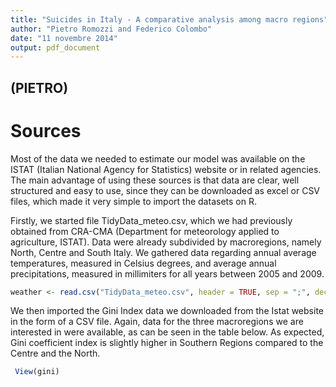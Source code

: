 ```yaml
---
title: "Suicides in Italy - A comparative analysis among macro regions"
author: "Pietro Romozzi and Federico Colombo"
date: "11 novembre 2014"
output: pdf_document
---
```





(PIETRO)
-------

# Sources

Most of the data we needed to estimate our model was available on the ISTAT (Italian National Agency for Statistics) website 
or in related agencies. The main advantage of using these sources is that data are clear, well structured and easy to use, since 
they can be downloaded as excel or CSV files, which made it very simple to import the datasets on R. 

Firstly, we started file TidyData_meteo.csv, which we had previously obtained from CRA-CMA (Department for meteorology applied to agriculture, ISTAT). Data were already subdivided by macroregions, namely North, Centre and South Italy. We gathered data regarding annual average temperatures, measured in Celsius degrees, and average annual precipitations, measured in millimiters for all years between 2005 and 2009. 

```r
weather <- read.csv("TidyData_meteo.csv", header = TRUE, sep = ";", dec = ",", fill = TRUE)


```

We then imported the Gini Index data we downloaded from the Istat website in the form of a CSV file. Again, data for the three macroregions we are interested in were available, as can be seen in the table below. As expected, Gini coefficient index is slightly higher in Southern Regions compared to the Centre and the North. 

```r
 View(gini)


```

